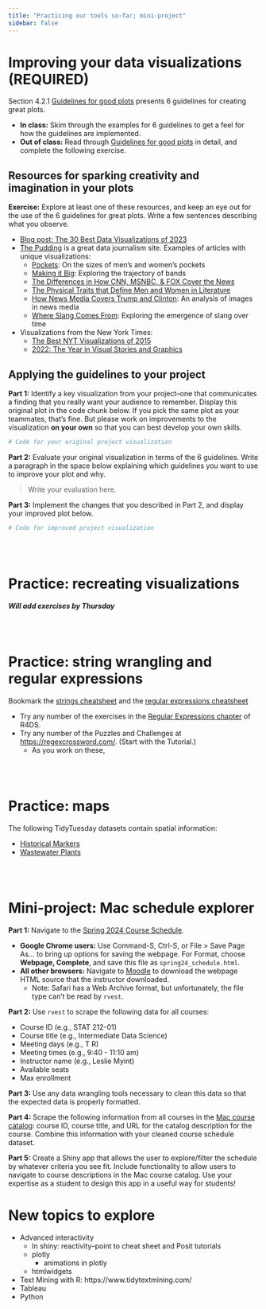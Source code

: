 ```yaml
---
title: "Practicing our tools so-far; mini-project"
sidebar: false
---
```


# Improving your data visualizations (REQUIRED)

Section 4.2.1 [Guidelines for good plots](https://rdpeng.github.io/RProgDA/customizing-ggplot2-plots.html) presents 6 guidelines for creating great plots.

- **In class:** Skim through the examples for 6 guidelines to get a feel for how the guidelines are implemented.
- **Out of class:** Read through [Guidelines for good plots](https://rdpeng.github.io/RProgDA/customizing-ggplot2-plots.html) in detail, and complete the following exercise.

## Resources for sparking creativity and imagination in your plots

**Exercise:** Explore at least one of these resources, and keep an eye out for the use of the 6 guidelines for great plots. Write a few sentences describing what you observe. 

- [Blog post: The 30 Best Data Visualizations of 2023](https://visme.co/blog/best-data-visualizations/)
- [The Pudding](https://pudding.cool/) is a great data journalism site. Examples of articles with unique visualizations:
    - [Pockets](https://pudding.cool/2018/08/pockets/): On the sizes of men's and women's pockets
    - [Making it Big](https://pudding.cool/2017/01/making-it-big/): Exploring the trajectory of bands
    - [The Differences in How CNN, MSNBC, & FOX Cover the News](https://pudding.cool/2018/01/chyrons/)
    - [The Physical Traits that Define Men and Women in Literature](https://pudding.cool/2020/07/gendered-descriptions/)
    - [How News Media Covers Trump and Clinton](https://pudding.cool/2017/03/elections/): An analysis of images in news media
    - [Where Slang Comes From](https://pudding.cool/2017/02/new-slang/): Exploring the emergence of slang over time
- Visualizations from the New York Times:
    - [The Best NYT Visualizations of 2015](https://www.informationisbeautifulawards.com/news/118-the-nyt-s-best-data-visualizations-of-the-year)
    - [2022: The Year in Visual Stories and Graphics](https://www.nytimes.com/interactive/2022/12/28/us/2022-year-in-graphics.html)

## Applying the guidelines to your project

**Part 1:** Identify a key visualization from your project--one that communicates a finding that you really want your audience to remember. Display this original plot in the code chunk below. If you pick the same plot as your teammates, that's fine. But please work on improvements to the visualization **on your own** so that you can best develop your own skills.

```r
# Code for your original project visualization
```

**Part 2:** Evaluate your original visualization in terms of the 6 guidelines. Write a paragraph in the space below explaining which guidelines you want to use to improve your plot and why.

> Write your evaluation here.

**Part 3:** Implement the changes that you described in Part 2, and display your improved plot below.

```r
# Code for improved project visualization
```




<br><br>




# Practice: recreating visualizations

***Will add exercises by Thursday***




<br><br>




# Practice: string wrangling and regular expressions

Bookmark the [strings cheatsheet](https://github.com/rstudio/cheatsheets/blob/main/strings.pdf) and the [regular expressions cheatsheet](https://github.com/rstudio/cheatsheets/blob/main/regex.pdf)

- Try any number of the exercises in the [Regular Expressions chapter](https://r4ds.hadley.nz/regexps) of R4DS.
- Try any number of the Puzzles and Challenges at <https://regexcrossword.com/>. (Start with the Tutorial.)
    - As you work on these, 




<br><br>




# Practice: maps

The following TidyTuesday datasets contain spatial information:

- [Historical Markers](https://github.com/rfordatascience/tidytuesday/blob/master/data/2023/2023-07-04/readme.md)
- [Wastewater Plants](https://github.com/rfordatascience/tidytuesday/tree/master/data/2022/2022-09-20)




<br><br>




# Mini-project: Mac schedule explorer

**Part 1:** Navigate to the [Spring 2024 Course Schedule](https://macadmsys.macalester.edu/macssb/customPage/page/classSchedule?term=202430).

- **Google Chrome users:** Use Command-S, Ctrl-S, or File > Save Page As... to bring up options for saving the webpage. For Format, choose **Webpage, Complete**, and save this file as `spring24_schedule.html`.
- **All other browsers:** Navigate to [Moodle]() to download the webpage HTML source that the instructor downloaded.
    - Note: Safari has a Web Archive format, but unfortunately, the file type can't be read by `rvest`.

**Part 2:** Use `rvest` to scrape the following data for all courses:

- Course ID (e.g., STAT 212-01)
- Course title (e.g., Intermediate Data Science)
- Meeting days (e.g., T R)
- Meeting times (e.g., 9:40 - 11:10 am)
- Instructor name (e.g., Leslie Myint)
- Available seats
- Max enrollment

**Part 3:** Use any data wrangling tools necessary to clean this data so that the expected data is properly formatted.

**Part 4:** Scrape the following information from all courses in the [Mac course catalog](https://catalog.macalester.edu/content.php?catoid=26&navoid=2523): course ID, course title, and URL for the catalog description for the course. Combine this information with your cleaned course schedule dataset. 

**Part 5:** Create a Shiny app that allows the user to explore/filter the schedule by whatever criteria you see fit. Include functionality to allow users to navigate to course descriptions in the Mac course catalog. Use your expertise as a student to design this app in a useful way for students!





# New topics to explore

- Advanced interactivity
    - In shiny: reactivity--point to cheat sheet and Posit tutorials
    - plotly
        - animations in plotly
    - htmlwidgets

- Text Mining with R: https://www.tidytextmining.com/
- Tableau
- Python
